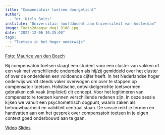 ```yaml
---
title: "Compensatoir toetsen doorgelicht"
author:
  - "dr. Niels Smits"
institute: "Universitair hoofddocent aan Universiteit van Amsterdam"
image: Toets2daagse_dag1_0108.jpg
date: "2022-12-06 10:35:00"
tags: 
  - "Toetsen in het hoger onderwijs"
---
```


::: {.column-margin}
[Foto: Maurice van den Bosch](Toets2daagse_dag1_0108.jpg)
:::

Bij compensatoir toetsen slaagt een student voor een cluster van vakken of een vak met verschillende onderdelen als hij/zij gemiddeld over het cluster of over de onderdelen een voldoende cijfer heeft. In het Nederlandse hoger onderwijs wordt steeds vaker overwogen om over te stappen op compensatoir toetsen. Holistische, ontwikkelgerichte toetsvormen gebruiken ook vaak (impliciet) dit concept. Voor het legitimeren van compensatoire toetsen kunnen verschillende redenen zijn. In deze sessie kijken we vanuit een psychometrisch oogpunt, waarin zaken als betrouwbaarheid en validiteit centraal staan. De sessie reikt je termen en handvatten aan om het gesprek over compensatoir toetsen in je eigen context goed onderbouwd aan te gaan.


[Video](https://tilburguniversity.cloud.panopto.eu/Panopto/Pages/Viewer.aspx?id=33c3a33c-5cd3-405b-913c-af6a01481949){.btn .btn-primary}
[Slides](https://drive.google.com/file/d/1KkOOuFOpwO4z0ibc8ZBV-E4BkCFvNXv1/view?usp=share_linkk){.btn .btn-primary}
